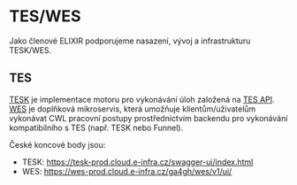 # TES/WES
Jako členové ELIXIR podporujeme nasazení, vývoj a infrastrukturu TESK/WES.

## TES
[TESK](https://github.com/EMBL-EBI-TSI/TESK) je implementace motoru pro vykonávání úloh založená na [TES API](https://github.com/ga4gh/task-execution-schemas). [WES](https://github.com/elixir-cloud-aai/cwl-WES) je doplňková mikroservis, která umožňuje klientům/uživatelům vykonávat CWL pracovní postupy prostřednictvím backendu pro vykonávání kompatibilního s TES (např. TESK nebo Funnel).

České koncové body jsou:
- TESK: https://tesk-prod.cloud.e-infra.cz/swagger-ui/index.html
- WES: https://wes-prod.cloud.e-infra.cz/ga4gh/wes/v1/ui/
